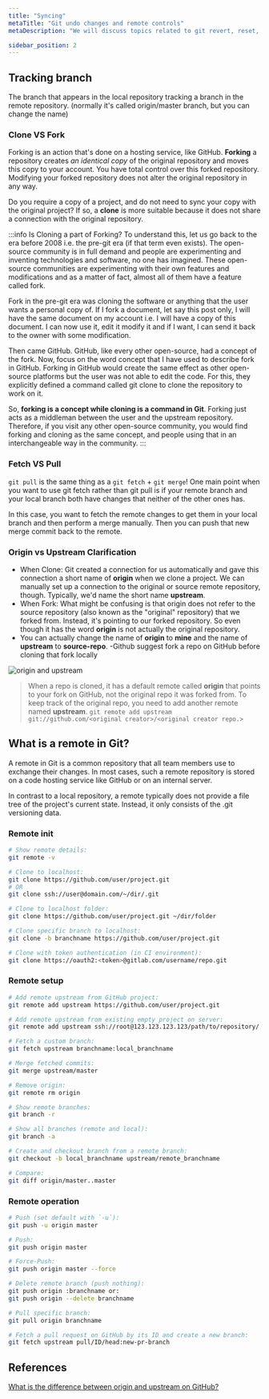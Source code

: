 ```yaml
---
title: "Syncing"
metaTitle: "Git undo changes and remote controls"
metaDescription: "We will discuss topics related to git revert, reset, rebase, stash, fetch, pull, push and merge."

sidebar_position: 2
---
```


## Tracking branch
The branch that appears in the local repository tracking a branch in the remote repository. (normally it's called origin/master branch, but you can change the name)

### Clone VS Fork 
Forking is an action that's done on a hosting service, like GitHub. **Forking** a repository creates *an identical copy* of the original repository and moves this copy to your account. You have total control over this forked repository. Modifying your forked repository does not alter the original repository in any way.

Do you require a copy of a project, and do not need to sync your copy with the original project? If so, a **clone** is more suitable because it does not share a connection with the original repository.

:::info Is Cloning a part of Forking?
To understand this, let us go back to the era before 2008 i.e. the pre-git era (if that term even exists). The open-source community is in full demand and people are experimenting and inventing technologies and software, no one has imagined. These open-source communities are experimenting with their own features and modifications and as a matter of fact, almost all of them have a feature called fork.

Fork in the pre-git era was cloning the software or anything that the user wants a personal copy of. If I fork a document, let say this post only, I will have the same document on my account i.e. I will have a copy of this document. I can now use it, edit it modify it and if I want, I can send it back to the owner with some modification.

Then came GitHub. GitHub, like every other open-source, had a concept of the fork. Now, focus on the word concept that I have used to describe fork in GitHub. Forking in GitHub would create the same effect as other open-source platforms but the user was not able to edit the code. For this, they explicitly defined a command called git clone to clone the repository to work on it.

So, **forking is a concept while cloning is a command in Git**. Forking just acts as a middleman between the user and the upstream repository. Therefore, if you visit any other open-source community, you would find forking and cloning as the same concept, and people using that in an interchangeable way in the community.
:::


### Fetch VS Pull
`git pull` is the same thing as a `git fetch` + `git merge`!
One main point when you want to use git fetch rather than git pull is if your remote branch and your local branch both have changes that neither of the other ones has.

In this case, you want to fetch the remote changes to get them in your local branch and then perform a merge manually. Then you can push that new merge commit back to the remote.

### Origin vs Upstream Clarification
- When Clone: Git created a connection for us automatically and gave this connection a short name of **origin** when we clone a project. We can manually set up a connection to the original or source remote repository, though. Typically, we'd name the short name **upstream**.
- When Fork: What might be confusing is that origin does not refer to the source repository (also known as the "original" repository) that we forked from. Instead, it's pointing to our forked repository. So even though it has the word **origin** is not actually the original repository.
- You can actually change the name of **origin** to **mine** and the name of **upstream** to **source-repo**.
-Github suggest fork a repo on GitHub before cloning that fork locally

![origin and upstream](/img/web-development/version-control/origin_and_upstream.png)
> When a repo is cloned, it has a default remote called **origin** that points to your fork on GitHub, not the original repo it was forked from.
> To keep track of the original repo, you need to add another remote named **upstream**.
`git remote add upstream git://github.com/<original creator>/<original creator repo.>`

## What is a remote in Git?
A remote in Git is a common repository that all team members use to exchange their changes. In most cases, such a remote repository is stored on a code hosting service like GitHub or on an internal server.

In contrast to a local repository, a remote typically does not provide a file tree of the project's current state. Instead, it only consists of the .git versioning data.

### Remote init
```bash
# Show remote details:
git remote -v

# Clone to localhost:
git clone https://github.com/user/project.git
# OR
git clone ssh://user@domain.com/~/dir/.git

# Clone to localhost folder:
git clone https://github.com/user/project.git ~/dir/folder

# Clone specific branch to localhost:
git clone -b branchname https://github.com/user/project.git

# Clone with token authentication (in CI environment):
git clone https://oauth2:<token>@gitlab.com/username/repo.git
```

### Remote setup
```bash
# Add remote upstream from GitHub project:
git remote add upstream https://github.com/user/project.git

# Add remote upstream from existing empty project on server:
git remote add upstream ssh://root@123.123.123.123/path/to/repository/.git

# Fetch a custom branch:
git fetch upstream branchname:local_branchname

# Merge fetched commits:
git merge upstream/master

# Remove origin:
git remote rm origin

# Show remote branches:
git branch -r

# Show all branches (remote and local):
git branch -a

# Create and checkout branch from a remote branch:
git checkout -b local_branchname upstream/remote_branchname

# Compare:
git diff origin/master..master
```


### Remote operation
```bash
# Push (set default with `-u`):
git push -u origin master

# Push:
git push origin master

# Force-Push:
git push origin master --force

# Delete remote branch (push nothing):
git push origin :branchname or:
git push origin --delete branchname

# Pull specific branch:
git pull origin branchname

# Fetch a pull request on GitHub by its ID and create a new branch:
git fetch upstream pull/ID/head:new-pr-branch
```

## References
[What is the difference between origin and upstream on GitHub?](https://stackoverflow.com/questions/9257533/what-is-the-difference-between-origin-and-upstream-on-github/9257901#9257901)

